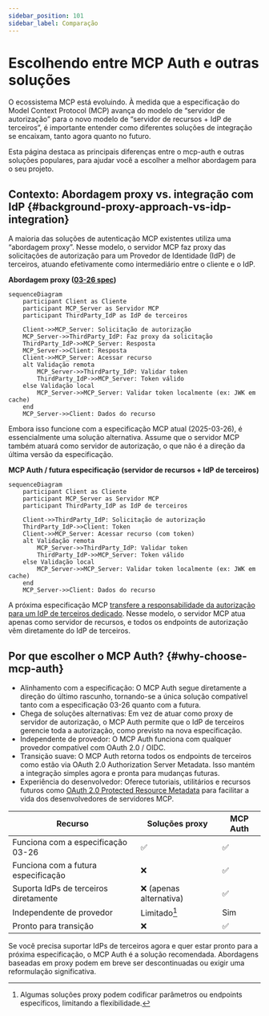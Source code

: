 ```yaml
---
sidebar_position: 101
sidebar_label: Comparação
---
```


# Escolhendo entre MCP Auth e outras soluções

O ecossistema MCP está evoluindo. À medida que a especificação do Model Context Protocol (MCP) avança do modelo de “servidor de autorização” para o novo modelo de “servidor de recursos + IdP de terceiros”, é importante entender como diferentes soluções de integração se encaixam, tanto agora quanto no futuro.

Esta página destaca as principais diferenças entre o mcp-auth e outras soluções populares, para ajudar você a escolher a melhor abordagem para o seu projeto.

## Contexto: Abordagem proxy vs. integração com IdP \{#background-proxy-approach-vs-idp-integration}

A maioria das soluções de autenticação MCP existentes utiliza uma “abordagem proxy”. Nesse modelo, o servidor MCP faz proxy das solicitações de autorização para um Provedor de Identidade (IdP) de terceiros, atuando efetivamente como intermediário entre o cliente e o IdP.

**Abordagem proxy ([03-26 spec](https://modelcontextprotocol.io/specification/2025-03-26/basic/authorization))**

```mermaid
sequenceDiagram
    participant Client as Cliente
    participant MCP_Server as Servidor MCP
    participant ThirdParty_IdP as IdP de terceiros

    Client->>MCP_Server: Solicitação de autorização
    MCP_Server->>ThirdParty_IdP: Faz proxy da solicitação
    ThirdParty_IdP->>MCP_Server: Resposta
    MCP_Server->>Client: Resposta
    Client->>MCP_Server: Acessar recurso
    alt Validação remota
        MCP_Server->>ThirdParty_IdP: Validar token
        ThirdParty_IdP->>MCP_Server: Token válido
    else Validação local
        MCP_Server->>MCP_Server: Validar token localmente (ex: JWK em cache)
    end
    MCP_Server->>Client: Dados do recurso
```

Embora isso funcione com a especificação MCP atual (2025-03-26), é essencialmente uma solução alternativa. Assume que o servidor MCP também atuará como servidor de autorização, o que não é a direção da última versão da especificação.

**MCP Auth / futura especificação (servidor de recursos + IdP de terceiros)**

```mermaid
sequenceDiagram
    participant Client as Cliente
    participant MCP_Server as Servidor MCP
    participant ThirdParty_IdP as IdP de terceiros

    Client->>ThirdParty_IdP: Solicitação de autorização
    ThirdParty_IdP->>Client: Token
    Client->>MCP_Server: Acessar recurso (com token)
    alt Validação remota
        MCP_Server->>ThirdParty_IdP: Validar token
        ThirdParty_IdP->>MCP_Server: Token válido
    else Validação local
        MCP_Server->>MCP_Server: Validar token localmente (ex: JWK em cache)
    end
    MCP_Server->>Client: Dados do recurso
```

A próxima especificação MCP [transfere a responsabilidade da autorização para um IdP de terceiros dedicado](https://github.com/modelcontextprotocol/modelcontextprotocol/issues/205). Nesse modelo, o servidor MCP atua apenas como servidor de recursos, e todos os endpoints de autorização vêm diretamente do IdP de terceiros.

## Por que escolher o MCP Auth? \{#why-choose-mcp-auth}

- Alinhamento com a especificação: O MCP Auth segue diretamente a direção do último rascunho, tornando-se a única solução compatível tanto com a especificação 03-26 quanto com a futura.
- Chega de soluções alternativas: Em vez de atuar como proxy de servidor de autorização, o MCP Auth permite que o IdP de terceiros gerencie toda a autorização, como previsto na nova especificação.
- Independente de provedor: O MCP Auth funciona com qualquer provedor compatível com OAuth 2.0 / OIDC.
- Transição suave: O MCP Auth retorna todos os endpoints de terceiros como estão via OAuth 2.0 Authorization Server Metadata. Isso mantém a integração simples agora e pronta para mudanças futuras.
- Experiência do desenvolvedor: Oferece tutoriais, utilitários e recursos futuros como [OAuth 2.0 Protected Resource Metadata](https://auth.wiki/protected-resource-metadata) para facilitar a vida dos desenvolvedores de servidores MCP.

| Recurso                            | Soluções proxy       | MCP Auth |
| ---------------------------------- | -------------------- | -------- |
| Funciona com a especificação 03-26 | ✅                   | ✅       |
| Funciona com a futura especificação| ❌                   | ✅       |
| Suporta IdPs de terceiros diretamente | ❌ (apenas alternativa) | ✅   |
| Independente de provedor           | Limitado[^1]         | Sim      |
| Pronto para transição              | ❌                   | ✅       |

Se você precisa suportar IdPs de terceiros agora e quer estar pronto para a próxima especificação, o MCP Auth é a solução recomendada. Abordagens baseadas em proxy podem em breve ser descontinuadas ou exigir uma reformulação significativa.

[^1]: Algumas soluções proxy podem codificar parâmetros ou endpoints específicos, limitando a flexibilidade.